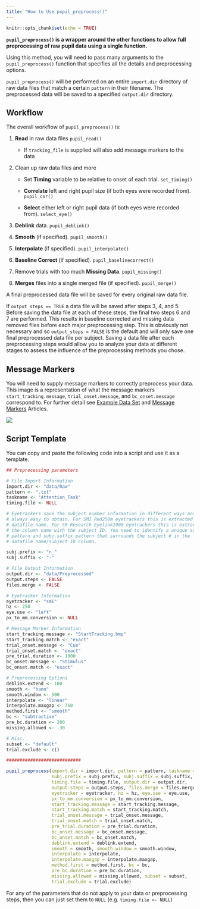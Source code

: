 ```yaml
---
title: "How to Use pupil_preprocess()"
---
```


```r
knitr::opts_chunk$set(echo = TRUE)
```

**`pupil_preprocess()` is a wrapper around the other functions to allow full preprocessing of raw pupil data using a single function.**

Using this method, you will need to pass many arguments to the `pupil_preprocess()` function that specifies all the details and preprocessing options.

`pupil_preprocess()` will be performed on an entire `import.dir` directory of raw data files that match a certain `pattern` in their filename. The preprocessed data will be saved to a specified `output.dir` directory.

## Workflow

The overall workflow of `pupil_preprocess()` is:

1. **Read** in raw data files `pupil_read()`

    - If `tracking_file` is supplied will also add message markers to the data
    
2. Clean up raw data files and more

    - Set **Timing** variable to be relative to onset of each trial. `set_timing()`

    - **Correlate** left and right pupil size (if both eyes were recorded from). `pupil_cor()`
    
    - **Select** either left or right pupil data (if both eyes were recorded from). `select_eye()`
    
3. **Deblink** data. `pupil_deblink()`

4. **Smooth** (if specified). `pupil_smooth()`

5. **Interpolate** (if specified). `pupil_interpolate()`

6. **Baseline Correct** (if specified). `pupil_baselinecorrect()`

7. Remove trials with too much **Missing Data**. `pupil_missing()`

8. **Merges** files into a single merged file (if specified). `pupil_merge()`

A final preprocessed data file will be saved for every original raw data file.

If `output_steps == TRUE` a data file will be saved after steps 3, 4, and 5. Before saving the data file at each of these steps, the final two steps 6 and 7 are performed. This results in baseline corrected and missing data removed files before each major preprocessing step. This is obviously not necessary and so `output_steps = FALSE` is the default and will only save one final preprocessed data file per subject. Saving a data file after each preprocessing steps would allow you to analyze your data at different stages to assess the influence of the preprocessing methods you chose.

## Message Markers

You will need to supply message markers to correctly preprocess your data. This image is a representation of what the message markers `start_tracking.message`, `trial_onset.message`, and `bc_onset.message` correspond to. For further detail see [Example Data Set](https://dr-jt.github.io/pupillometry/articles/example_data.html) and [Message Markers](https://dr-jt.github.io/pupillometry/articles/message_markers.html) Articles.

<img src="./reference/figures/message_markers_1.png" align = "center" />

## Script Template

You can copy and paste the following code into a script and use it as a template.

```r
## Preprocessing parameters

# File Import Information
import.dir <- "data/Raw"
pattern <- ".txt"
taskname <- "Attention_Task"
timing.file <- NULL

# Eyetrackers save the subject number information in different ways and is not
# always easy to obtain. For SMI Red250m eyetrackers this is extracted from the
# datafile name. For SR-Research Eyelink1000 eyetrackers this is extracted from 
# the column name with the subject ID. You need to identify a unique subj.prefix 
# pattern and subj.suffix pattern that surrounds the subject # in the 
# datafile name/subject ID column.

subj.prefix <- "n_"
subj.suffix <- "-"

# File Output Information
output.dir <- "data/Preprocessed"
output.steps <- FALSE
files.merge <- FALSE

# Eyetracker Information
eyetracker <- "smi"
hz <- 250
eye.use <- "left"
px_to_mm.conversion <- NULL

# Message Marker Information
start_tracking.message <- "StartTracking.bmp"
start_tracking.match <- "exact"
trial_onset.message <- "Cue" 
trial_onset.match <- "exact"
pre_trial.duration <- 1000
bc_onset.message <- "Stimulus"
bc_onset.match <- "exact"

# Preprocessing Options
deblink.extend <- 100
smooth <- "hann"
smooth.window <- 500
interpolate <- "linear"
interpolate.maxgap <- 750
method.first <- "smooth"
bc <- "subtractive"
pre_bc.duration <- 200
missing.allowed <- .30

# Misc.
subset <- "default"
trial.exclude <- c()

############################

pupil_preprocess(import.dir = import.dir, pattern = pattern, taskname = taskname,
                 subj.prefix = subj.prefix, subj.suffix = subj.suffix, 
                 timing.file = timing.file, output.dir = output.dir, 
                 output.steps = output.steps, files.merge = files.merge, 
                 eyetracker = eyetracker, hz = hz, eye.use = eye.use, 
                 px_to_mm.conversion = px_to_mm.conversion, 
                 start_tracking.message = start_tracking.message, 
                 start_tracking.match = start_tracking.match,
                 trial_onset.message = trial_onset.message, 
                 trial_onset.match = trial_onset.match,
                 pre_trial.duration = pre_trial.duration, 
                 bc_onset.message = bc_onset.message, 
                 bc_onset.match = bc_onset.match, 
                 deblink.extend = deblink.extend, 
                 smooth = smooth, smooth.window = smooth.window, 
                 interpolate = interpolate, 
                 interpolate.maxgap = interpolate.maxgap, 
                 method.first = method.first, bc = bc, 
                 pre_bc.duration = pre_bc.duration, 
                 missing.allowed = missing.allowed, subset = subset, 
                 trial.exclude = trial.exclude)
```

For any of the parameters that do not apply to your data or preprocessing steps, then you can just set them to `NULL` (e.g. `timing.file <- NULL`)


